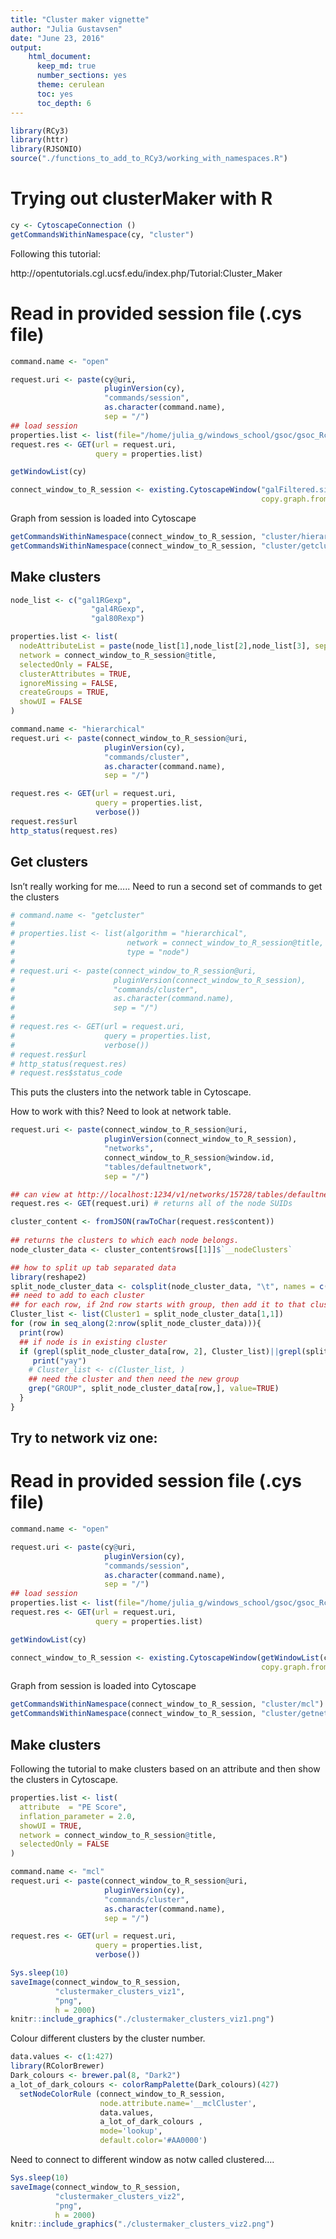 ```yaml
---
title: "Cluster maker vignette"
author: "Julia Gustavsen"
date: "June 23, 2016"
output: 
    html_document:
      keep_md: true
      number_sections: yes
      theme: cerulean
      toc: yes
      toc_depth: 6 
---
```


```r
library(RCy3)
library(httr)
library(RJSONIO)
source("./functions_to_add_to_RCy3/working_with_namespaces.R")
```

# Trying out clusterMaker with R 

```r
cy <- CytoscapeConnection ()
getCommandsWithinNamespace(cy, "cluster")
```

Following this tutorial: 

http://opentutorials.cgl.ucsf.edu/index.php/Tutorial:Cluster_Maker

# Read in provided session file (.cys file)
```r
command.name <- "open"

request.uri <- paste(cy@uri,
                     pluginVersion(cy),
                     "commands/session",
                     as.character(command.name),
                     sep = "/")
## load session
properties.list <- list(file="/home/julia_g/windows_school/gsoc/gsoc_Rcy3_vignettes/data/GalFiltered.cys")
request.res <- GET(url = request.uri,
                   query = properties.list)

getWindowList(cy)

connect_window_to_R_session <- existing.CytoscapeWindow("galFiltered.sif",
                                                        copy.graph.from.cytoscape.to.R = FALSE)
```

Graph from session is loaded into Cytoscape

```r
getCommandsWithinNamespace(connect_window_to_R_session, "cluster/hierarchical")
getCommandsWithinNamespace(connect_window_to_R_session, "cluster/getcluster")
```

## Make clusters


```r
node_list <- c("gal1RGexp",
                  "gal4RGexp",
                  "gal80Rexp")

properties.list <- list(
  nodeAttributeList = paste(node_list[1],node_list[2],node_list[3], sep=","),
  network = connect_window_to_R_session@title,
  selectedOnly = FALSE,
  clusterAttributes = TRUE,
  ignoreMissing = FALSE,
  createGroups = TRUE,
  showUI = FALSE
)

command.name <- "hierarchical"
request.uri <- paste(connect_window_to_R_session@uri,
                     pluginVersion(cy),
                     "commands/cluster",
                     as.character(command.name),
                     sep = "/")

request.res <- GET(url = request.uri,
                   query = properties.list,
                   verbose())
request.res$url
http_status(request.res)
```

## Get clusters
Isn't really working for me.....
Need to run a second set of commands to get the clusters
```r
# command.name <- "getcluster"
# 
# properties.list <- list(algorithm = "hierarchical",
#                         network = connect_window_to_R_session@title,
#                         type = "node")
# 
# request.uri <- paste(connect_window_to_R_session@uri,
#                      pluginVersion(connect_window_to_R_session),
#                      "commands/cluster",
#                      as.character(command.name),
#                      sep = "/")
# 
# request.res <- GET(url = request.uri,
#                    query = properties.list,
#                    verbose())
# request.res$url
# http_status(request.res)
# request.res$status_code
```


This puts the clusters into the network table in Cytoscape.

How to work with this? Need to look at network table. 
```r
request.uri <- paste(connect_window_to_R_session@uri,
                     pluginVersion(connect_window_to_R_session),
                     "networks",
                     connect_window_to_R_session@window.id,
                     "tables/defaultnetwork",
                     sep = "/")

## can view at http://localhost:1234/v1/networks/15728/tables/defaultnetwork under node_clusters
request.res <- GET(request.uri) # returns all of the node SUIDs

cluster_content <- fromJSON(rawToChar(request.res$content))
  
## returns the clusters to which each node belongs.           
node_cluster_data <- cluster_content$rows[[1]]$`__nodeClusters`
```


```r
## how to split up tab separated data
library(reshape2)
split_node_cluster_data <- colsplit(node_cluster_data, "\t", names = c('a', 'b', 'c', 'd'))
## need to add to each cluster
## for each row, if 2nd row starts with group, then add it to that cluster
Cluster_list <- list(Cluster1 = split_node_cluster_data[1,1])
for (row in seq_along(2:nrow(split_node_cluster_data))){
  print(row)
  ## if node is in existing cluster
  if (grepl(split_node_cluster_data[row, 2], Cluster_list)||grepl(split_node_cluster_data[row, 3], Cluster_list) ){
     print("yay")
    # Cluster_list <- c(Cluster_list, )
    ## need the cluster and then need the new group
    grep("GROUP", split_node_cluster_data[row,], value=TRUE)
  }
}

```

## Try to network viz one:

# Read in provided session file (.cys file)
```r
command.name <- "open"

request.uri <- paste(cy@uri,
                     pluginVersion(cy),
                     "commands/session",
                     as.character(command.name),
                     sep = "/")
## load session
properties.list <- list(file="/home/julia_g/windows_school/gsoc/gsoc_Rcy3_vignettes/data/Collins.cys")
request.res <- GET(url = request.uri,
                   query = properties.list)

getWindowList(cy)

connect_window_to_R_session <- existing.CytoscapeWindow(getWindowList(cy),
                                                        copy.graph.from.cytoscape.to.R = FALSE)
```

Graph from session is loaded into Cytoscape

```r
getCommandsWithinNamespace(connect_window_to_R_session, "cluster/mcl")
getCommandsWithinNamespace(connect_window_to_R_session, "cluster/getnetworkcluster")
```

## Make clusters

Following the tutorial to make clusters based on an attribute and then show the clusters in Cytoscape. 

```r
properties.list <- list(
  attribute  = "PE Score",
  inflation_parameter = 2.0,
  showUI = TRUE,
  network = connect_window_to_R_session@title,
  selectedOnly = FALSE
)

command.name <- "mcl"
request.uri <- paste(connect_window_to_R_session@uri,
                     pluginVersion(cy),
                     "commands/cluster",
                     as.character(command.name),
                     sep = "/")

request.res <- GET(url = request.uri,
                   query = properties.list,
                   verbose())
```

```r
Sys.sleep(10)
saveImage(connect_window_to_R_session,
          "clustermaker_clusters_viz1",
          "png",
          h = 2000)
knitr::include_graphics("./clustermaker_clusters_viz1.png")
```


Colour different clusters by the cluster number. 
```r
data.values <- c(1:427)
library(RColorBrewer)
Dark_colours <- brewer.pal(8, "Dark2")
a_lot_of_dark_colours <- colorRampPalette(Dark_colours)(427)
  setNodeColorRule (connect_window_to_R_session,
                    node.attribute.name='__mclCluster',
                    data.values,
                    a_lot_of_dark_colours ,
                    mode='lookup',
                    default.color='#AA0000')
```

Need to connect to different window as notw called clustered....

```r
Sys.sleep(10)
saveImage(connect_window_to_R_session,
          "clustermaker_clusters_viz2",
          "png",
          h = 2000)
knitr::include_graphics("./clustermaker_clusters_viz2.png")
```
